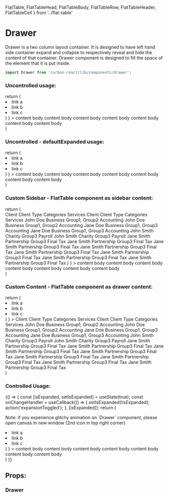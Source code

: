   FlatTable,
  FlatTableHead,
  FlatTableBody,
  FlatTableRow,
  FlatTableHeader,
  FlatTableCell
} from '../flat-table'

<Meta title="Design System/Drawer" />

# Drawer
Drawer is a two column layout container.
It is designed to have left hand side container expand and collapse to respectively reveal and hide the content of that container.
Drawer component is designed to fill the space of the element that it is put inside.

```javascript
import Drawer from 'carbon-react/lib/components/drawer';
```

### Uncontrolled usage:

<Preview>
  <Story name="uncontrolled" parameters={{ info: { disable: true }}} >
    return (
      <div style={ { height: '200px' } }>
        <Drawer
          expandedWidth={ text('expandedWidth', '40%') }
          animationDuration={ text('animationDuration', '0.5s') }
          sidebar={ (
            <ul>
              <li>link a</li>
              <li>link b</li>
              <li>link c</li>
            </ul>
          ) }
        >
          content body content body content body content body content body content body content body
        </Drawer>
      </div>
    )
  </Story>
</Preview>

### Uncontrolled - defaultExpanded usage:

<Preview>
  <Story name="default-expanded" parameters={{ info: { disable: true }}} >
    return (
      <div style={ { height: '200px' } }>
        <Drawer
          defaultExpanded
          expandedWidth={ text('expandedWidth', '40%') }
          animationDuration={ text('animationDuration', '0.5s') }
          sidebar={ (
            <ul>
              <li>link a</li>
              <li>link b</li>
              <li>link c</li>
            </ul>
          ) }
        >
          content body content body content body content body content body content body content body
        </Drawer>
      </div>
    )
  </Story>
</Preview>

### Custom Sidebar - FlatTable component as sidebar content:

<Preview>
  <Story name="custom-sidebar" parameters={{ info: { disable: true }}} >
    return (
      <div style={ { height: '200px' } }>
        <Drawer
          defaultExpanded
          expandedWidth={ text('expandedWidth', '20%') }
          animationDuration={ text('animationDuration', '0.5s') }
          sidebar={ (
            <FlatTable>
            <FlatTableHead>
              <FlatTableRow>
                <FlatTableHeader>Client</FlatTableHeader>
                <FlatTableHeader>Client Type</FlatTableHeader>
                <FlatTableHeader>Categories</FlatTableHeader>
                <FlatTableHeader>Services</FlatTableHeader>
                <FlatTableHeader>Client</FlatTableHeader>
                <FlatTableHeader>Client Type</FlatTableHeader>
                <FlatTableHeader>Categories</FlatTableHeader>
                <FlatTableHeader>Services</FlatTableHeader>
              </FlatTableRow>
            </FlatTableHead>
            <FlatTableBody>
              <FlatTableRow>
                <FlatTableCell>John Doe</FlatTableCell>
                <FlatTableCell>Business</FlatTableCell>
                <FlatTableCell>Group1, Group2</FlatTableCell>
                <FlatTableCell>Accounting</FlatTableCell>
                <FlatTableCell>John Doe</FlatTableCell>
                <FlatTableCell>Business</FlatTableCell>
                <FlatTableCell>Group1, Group2</FlatTableCell>
                <FlatTableCell>Accounting</FlatTableCell>
              </FlatTableRow>
              <FlatTableRow>
                <FlatTableCell>Jane Doe</FlatTableCell>
                <FlatTableCell>Business</FlatTableCell>
                <FlatTableCell>Group1, Group3</FlatTableCell>
                <FlatTableCell>Accounting</FlatTableCell>
                <FlatTableCell>Jane Doe</FlatTableCell>
                <FlatTableCell>Business</FlatTableCell>
                <FlatTableCell>Group1, Group3</FlatTableCell>
                <FlatTableCell>Accounting</FlatTableCell>
              </FlatTableRow>
              <FlatTableRow>
                <FlatTableCell>John Smith</FlatTableCell>
                <FlatTableCell>Charity</FlatTableCell>
                <FlatTableCell>Group3</FlatTableCell>
                <FlatTableCell>Payroll</FlatTableCell>
                <FlatTableCell>John Smith</FlatTableCell>
                <FlatTableCell>Charity</FlatTableCell>
                <FlatTableCell>Group3</FlatTableCell>
                <FlatTableCell>Payroll</FlatTableCell>
              </FlatTableRow>
              <FlatTableRow>
                <FlatTableCell>Jane Smith</FlatTableCell>
                <FlatTableCell>Partnership</FlatTableCell>
                <FlatTableCell>Group3</FlatTableCell>
                <FlatTableCell>Final Tax</FlatTableCell>
                <FlatTableCell>Jane Smith</FlatTableCell>
                <FlatTableCell>Partnership</FlatTableCell>
                <FlatTableCell>Group3</FlatTableCell>
                <FlatTableCell>Final Tax</FlatTableCell>
              </FlatTableRow>
              <FlatTableRow>
                <FlatTableCell>Jane Smith</FlatTableCell>
                <FlatTableCell>Partnership</FlatTableCell>
                <FlatTableCell>Group3</FlatTableCell>
                <FlatTableCell>Final Tax</FlatTableCell>
                <FlatTableCell>Jane Smith</FlatTableCell>
                <FlatTableCell>Partnership</FlatTableCell>
                <FlatTableCell>Group3</FlatTableCell>
                <FlatTableCell>Final Tax</FlatTableCell>
              </FlatTableRow>
              <FlatTableRow>
                <FlatTableCell>Jane Smith</FlatTableCell>
                <FlatTableCell>Partnership</FlatTableCell>
                <FlatTableCell>Group3</FlatTableCell>
                <FlatTableCell>Final Tax</FlatTableCell>
                <FlatTableCell>Jane Smith</FlatTableCell>
                <FlatTableCell>Partnership</FlatTableCell>
                <FlatTableCell>Group3</FlatTableCell>
                <FlatTableCell>Final Tax</FlatTableCell>
              </FlatTableRow>
              <FlatTableRow>
                <FlatTableCell>Jane Smith</FlatTableCell>
                <FlatTableCell>Partnership</FlatTableCell>
                <FlatTableCell>Group3</FlatTableCell>
                <FlatTableCell>Final Tax</FlatTableCell>
                <FlatTableCell>Jane Smith</FlatTableCell>
                <FlatTableCell>Partnership</FlatTableCell>
                <FlatTableCell>Group3</FlatTableCell>
                <FlatTableCell>Final Tax</FlatTableCell>
              </FlatTableRow>
            </FlatTableBody>
          </FlatTable>
          ) }
        >
        content body content body content body content body content body content body content body
        </Drawer>
      </div>
    )
  </Story>
</Preview>

### Custom Content - FlatTable component as drawer content:

<Preview>
  <Story name="custom-content" parameters={{ info: { disable: true }}} >
    return (
      <div style={ { height: '200px' } }>
        <Drawer
          expandedWidth={ text('expandedWidth', '20%') }
          animationDuration={ text('animationDuration', '0.5s') }
          sidebar={ (
            <ul>
              <li>link a</li>
              <li>link b</li>
              <li>link c</li>
            </ul>
          ) }
        >
          <FlatTable>
            <FlatTableHead>
              <FlatTableRow>
                <FlatTableHeader>Client</FlatTableHeader>
                <FlatTableHeader>Client Type</FlatTableHeader>
                <FlatTableHeader>Categories</FlatTableHeader>
                <FlatTableHeader>Services</FlatTableHeader>
                <FlatTableHeader>Client</FlatTableHeader>
                <FlatTableHeader>Client Type</FlatTableHeader>
                <FlatTableHeader>Categories</FlatTableHeader>
                <FlatTableHeader>Services</FlatTableHeader>
              </FlatTableRow>
            </FlatTableHead>
            <FlatTableBody>
              <FlatTableRow>
                <FlatTableCell>John Doe</FlatTableCell>
                <FlatTableCell>Business</FlatTableCell>
                <FlatTableCell>Group1, Group2</FlatTableCell>
                <FlatTableCell>Accounting</FlatTableCell>
                <FlatTableCell>John Doe</FlatTableCell>
                <FlatTableCell>Business</FlatTableCell>
                <FlatTableCell>Group1, Group2</FlatTableCell>
                <FlatTableCell>Accounting</FlatTableCell>
              </FlatTableRow>
              <FlatTableRow>
                <FlatTableCell>Jane Doe</FlatTableCell>
                <FlatTableCell>Business</FlatTableCell>
                <FlatTableCell>Group1, Group3</FlatTableCell>
                <FlatTableCell>Accounting</FlatTableCell>
                <FlatTableCell>Jane Doe</FlatTableCell>
                <FlatTableCell>Business</FlatTableCell>
                <FlatTableCell>Group1, Group3</FlatTableCell>
                <FlatTableCell>Accounting</FlatTableCell>
              </FlatTableRow>
              <FlatTableRow>
                <FlatTableCell>John Smith</FlatTableCell>
                <FlatTableCell>Charity</FlatTableCell>
                <FlatTableCell>Group3</FlatTableCell>
                <FlatTableCell>Payroll</FlatTableCell>
                <FlatTableCell>John Smith</FlatTableCell>
                <FlatTableCell>Charity</FlatTableCell>
                <FlatTableCell>Group3</FlatTableCell>
                <FlatTableCell>Payroll</FlatTableCell>
              </FlatTableRow>
              <FlatTableRow>
                <FlatTableCell>Jane Smith</FlatTableCell>
                <FlatTableCell>Partnership</FlatTableCell>
                <FlatTableCell>Group3</FlatTableCell>
                <FlatTableCell>Final Tax</FlatTableCell>
                <FlatTableCell>Jane Smith</FlatTableCell>
                <FlatTableCell>Partnership</FlatTableCell>
                <FlatTableCell>Group3</FlatTableCell>
                <FlatTableCell>Final Tax</FlatTableCell>
              </FlatTableRow>
              <FlatTableRow>
                <FlatTableCell>Jane Smith</FlatTableCell>
                <FlatTableCell>Partnership</FlatTableCell>
                <FlatTableCell>Group3</FlatTableCell>
                <FlatTableCell>Final Tax</FlatTableCell>
                <FlatTableCell>Jane Smith</FlatTableCell>
                <FlatTableCell>Partnership</FlatTableCell>
                <FlatTableCell>Group3</FlatTableCell>
                <FlatTableCell>Final Tax</FlatTableCell>
              </FlatTableRow>
              <FlatTableRow>
                <FlatTableCell>Jane Smith</FlatTableCell>
                <FlatTableCell>Partnership</FlatTableCell>
                <FlatTableCell>Group3</FlatTableCell>
                <FlatTableCell>Final Tax</FlatTableCell>
                <FlatTableCell>Jane Smith</FlatTableCell>
                <FlatTableCell>Partnership</FlatTableCell>
                <FlatTableCell>Group3</FlatTableCell>
                <FlatTableCell>Final Tax</FlatTableCell>
              </FlatTableRow>
              <FlatTableRow>
                <FlatTableCell>Jane Smith</FlatTableCell>
                <FlatTableCell>Partnership</FlatTableCell>
                <FlatTableCell>Group3</FlatTableCell>
                <FlatTableCell>Final Tax</FlatTableCell>
                <FlatTableCell>Jane Smith</FlatTableCell>
                <FlatTableCell>Partnership</FlatTableCell>
                <FlatTableCell>Group3</FlatTableCell>
                <FlatTableCell>Final Tax</FlatTableCell>
              </FlatTableRow>
            </FlatTableBody>
          </FlatTable>
        </Drawer>
      </div>
    )
  </Story>
</Preview>

### Controlled Usage:

<Preview>
  <Story name="controlled" parameters={{ info: { disable: true }}} >
    {() => {
      const [isExpanded, setIsExpanded] = useState(true);
      const onChangeHandler = useCallback(() => {
        setIsExpanded(!isExpanded);
        action('expansionToggled');
      }, [isExpanded]);
      return (
        <div>
          <p>
            Note: if you experience glitchy animation on `Drawer` component,
            please open canvas in new window (2nd icon in top right corner)
          </p>
          <div style={ { height: '200px' } }>
            <Drawer
              expandedWidth={ text('expandedWidth', '40%') }
              animationDuration={ text('animationDuration', '0.5s') }
              expanded={ isExpanded }
              onChange={ onChangeHandler }
              sidebar={ (
                <ul>
                  <li>link a</li>
                  <li>link b</li>
                  <li>link c</li>
                </ul>
              ) }
            >
              content body content body content body content body content body content body content body
            </Drawer>
          </div>
        </div>
      )
    }}
  </Story>
</Preview>

## Props:

### Drawer

<Props of={Drawer} />
